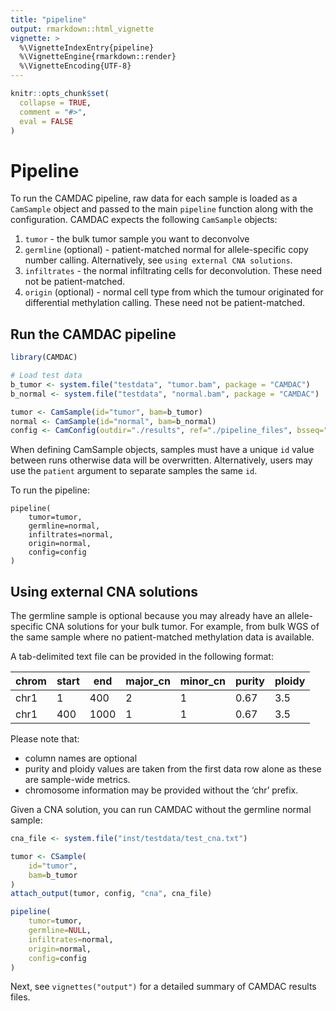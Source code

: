 ```yaml
---
title: "pipeline"
output: rmarkdown::html_vignette
vignette: >
  %\VignetteIndexEntry{pipeline}
  %\VignetteEngine{rmarkdown::render}
  %\VignetteEncoding{UTF-8}
---
```


```r
knitr::opts_chunk$set(
  collapse = TRUE,
  comment = "#>",
  eval = FALSE
)
```

# Pipeline

To run the CAMDAC pipeline, raw data for each sample is loaded as a `CamSample` object and passed to the main `pipeline` function along with the configuration. CAMDAC expects the following `CamSample` objects:

1. `tumor` - the bulk tumor sample you want to deconvolve
2. `germline` (optional) - patient-matched normal for allele-specific copy number calling. Alternatively, see `using external CNA solutions`.
3. `infiltrates` - the normal infiltrating cells for deconvolution. These need not be patient-matched.
4. `origin` (optional) - normal cell type from which the tumour originated for differential methylation calling. These need not be patient-matched.

## Run the CAMDAC pipeline

```r
library(CAMDAC)

# Load test data
b_tumor <- system.file("testdata", "tumor.bam", package = "CAMDAC")
b_normal <- system.file("testdata", "normal.bam", package = "CAMDAC")

tumor <- CamSample(id="tumor", bam=b_tumor)
normal <- CamSample(id="normal", bam=b_normal)
config <- CamConfig(outdir="./results", ref="./pipeline_files", bsseq="wgbs", lib="pe", cores=10)
```

When defining CamSample objects, samples must have a unique `id` value between runs otherwise data will be overwritten. Alternatively, users may use the `patient` argument to separate samples the same `id`.

To run the pipeline:

```
pipeline(
    tumor=tumor,
    germline=normal,
    infiltrates=normal,
    origin=normal,
    config=config
)
```

## Using external CNA solutions

The germline sample is optional because you may already have an allele-specific CNA solutions for your bulk tumor. For example, from bulk WGS of the same sample where no patient-matched methylation data is available.

A tab-delimited text file can be provided in the following format:

| chrom | start | end | major_cn | minor_cn | purity | ploidy |
| --------- | ---- | ---- | ---- | ---- | ---- | ---- |
| chr1 | 1 | 400 | 2 | 1 | 0.67 | 3.5 |
| chr1 | 400 | 1000 | 1 | 1 | 0.67 | 3.5 |

Please note that:

- column names are optional
- purity and ploidy values are taken from the first data row alone as these are sample-wide metrics.
- chromosome information may be provided without the 'chr' prefix.

Given a CNA solution, you can run CAMDAC without the germline normal sample:

```r

cna_file <- system.file("inst/testdata/test_cna.txt")

tumor <- CSample(
    id="tumor",
    bam=b_tumor
)
attach_output(tumor, config, "cna", cna_file)

pipeline(
    tumor=tumor,
    germline=NULL,
    infiltrates=normal,
    origin=normal,
    config=config
)
```

Next, see `vignettes("output")` for a detailed summary of CAMDAC results files.
